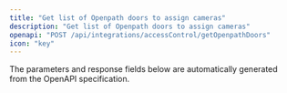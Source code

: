 ```yaml
---
title: "Get list of Openpath doors to assign cameras"
description: "Get list of Openpath doors to assign cameras"
openapi: "POST /api/integrations/accessControl/getOpenpathDoors"
icon: "key"
---
```


<Note>
The parameters and response fields below are automatically generated from the OpenAPI specification.
</Note>
